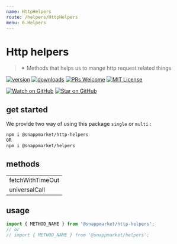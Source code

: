 ```yaml
---
name: HttpHelpers
route: /helpers/HttpHelpers
menu: 6.Helpers
---
```


# Http helpers
> ✴ Methods that helps us to mange http request related things

[![version](https://img.shields.io/npm/v/@snappmarket/http-helpers.svg?style=flat-square)](https://www.npmjs.com/package/@snappmarket/http-helpers)
[![downloads](https://img.shields.io/npm/dm/@snappmarket/http-helpers.svg?style=flat-square)](http://www.npmtrends.com/@snappmarket/http-helpers)
[![PRs Welcome](https://img.shields.io/badge/PRs-welcome-brightgreen.svg?style=flat-square)](http://makeapullrequest.com)
[![MIT License](https://img.shields.io/npm/l/@snappmarket/http-helpers.svg?style=flat-square)](https://github.com/snappmarket/frontend-toolbox/tree/master/packages/useDidUpdateEffect/blob/master/LICENSE.md)

[![Watch on GitHub](https://img.shields.io/github/watchers/snappmarket/frontend-toolbox.svg?style=social)](https://github.com/snappmarket/frontend-toolbox/watchers)
[![Star on GitHub](https://img.shields.io/github/stars/snappmarket/frontend-toolbox.svg?style=social)](https://github.com/snappmarket/frontend-toolbox/stargazers)

## get started
We provide two way of using this package `single` or `multi` :
```bash
npm i @snappmarket/http-helpers
OR
npm i @snappmarket/helpers
```


## methods
|        |
| ------ |
| fetchWithTimeOut                                                 |
| universalCall                                                 |

## usage
```javascript
import { METHOD_NAME } from '@snappmarket/http-helpers';
// or
// import { METHOD_NAME } from '@snappmarket/helpers';
```

